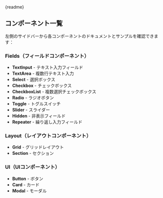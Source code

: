 
<Meta title="Introduction" />

<Markdown>{readme}</Markdown>

## コンポーネント一覧

左側のサイドバーから各コンポーネントのドキュメントとサンプルを確認できます：

### Fields（フィールドコンポーネント）
- **TextInput** - テキスト入力フィールド
- **TextArea** - 複数行テキスト入力
- **Select** - 選択ボックス
- **Checkbox** - チェックボックス
- **CheckboxList** - 複数選択チェックボックス
- **Radio** - ラジオボタン
- **Toggle** - トグルスイッチ
- **Slider** - スライダー
- **Hidden** - 非表示フィールド
- **Repeater** - 繰り返し入力フィールド

### Layout（レイアウトコンポーネント）
- **Grid** - グリッドレイアウト
- **Section** - セクション

### UI（UIコンポーネント）
- **Button** - ボタン
- **Card** - カード
- **Modal** - モーダル

